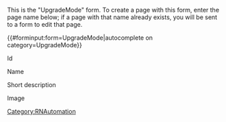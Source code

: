 <noinclude>
This is the "UpgradeMode" form.
To create a page with this form, enter the page name below;
if a page with that name already exists, you will be sent to a form to edit that page.


{{#forminput:form=UpgradeMode|autocomplete on category=UpgradeMode}}

</noinclude><includeonly>
<div id="wikiPreview" style="display: none; padding-bottom: 25px; margin-bottom: 25px; border-bottom: 1px solid #AAAAAA;"></div>
{{{for template|UpgradeMode|multiple|displayed fields when minimized=Name}}}
<div class="col-md-2 form-label">Id</div> 
<div class="col-md-10">{{{field|Id|default=uuid}}}</div>

<div class="col-md-2 form-label">Name</div> 
<div class="col-md-10">{{{field|Name}}}</div>  

<div class="col-md-2 form-label">Short description</div> 
<div class="col-md-10">{{{field|Description|input type=textarea|editor=visual editor}}}</div>  

<div class="col-md-2 form-label">Image</div> 
<div class="col-md-10">{{{field|Image|uploadable|image preview}}}</div>  

      
{{{end template}}}

{{{standard input|summary}}}

{{{standard input|minor edit}}} {{{standard input|watch}}}

{{{standard input|save}}} {{{standard input|preview}}} {{{standard input|changes}}} {{{standard input|cancel}}}
</includeonly>
{{FormCSS}}

<noinclude>[[Category:RNAutomation]]</noinclude>